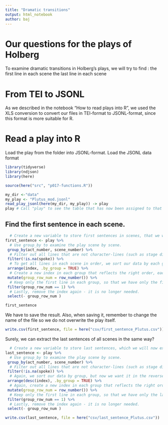 ```yaml
---
title: "Dramatic transitions"
output: html_notebook
author: baj
---
```


# Our questions for the plays of Holberg

To examine dramatic transitions in Holberg's plays, we will try to find :
the first line in each scene
the last line in each scene

# From TEI to JSONL

As we described in the notebook "How to read plays into R", we used the XLS conversion to convert our files in TEI-format to JSONL-format, since this format is more suitable for R.

# Read a play into R

Load the play from the folder into JSONL-format.
Load the JSONL data format

```r
library(tidyverse)
library(ndjson)
library(here)

source(here("src", "p017-functions.R"))

my_dir <-"data"
my_play <- "Plutus_mod.jsonl"
read_play_jsonl(here(my_dir, my_play)) -> play
play # Call "play" to see the table that has now been assigned to that variable.
```

## Find the first sentence in each scene.

```r
  # Create a new variable to store first sentences in scenes, that we will now extract.
first_sentence <- play %>%
  # Use group_by to examine the play scene by scene.
 group_by(act_number, scene_number) %>%
  # Filter out all lines that are not character-lines (such as stage directions).
 filter(!is.na(spoke)) %>%
  # To get all lines in each scene in order, we sort our data by each group (scene).
 arrange(index, .by_group = TRUE) %>%
  # Create a new index in each group that reflects the right order, each starting with the first line of each scene.
 mutate(group_row_num = row_number()) %>%
  # Keep only the first line in each group, so that we have only the first line of all of our scenes.
 filter(group_row_num == 1) %>%
  # Lastly, remove the index again - it is no longer needed.
 select(- group_row_num )

first_sentence
```

We have to save the result. 
Also, when saving it, remember to change the name of the file so we do not overwrite the play itself.

```r
write.csv(first_sentence, file = here("csv/first_sentence_Plutus.csv"))
```

Surely, we can extract the last sentences of all scenes in the same way?

```r
  # Create a new variable to store last sentences, which we will now extract.
last_sentence <- play %>%
  # Use group_by to examine the play scene by scene.
 group_by(act_number, scene_number) %>%
  # Filter out all lines that are not character-lines (such as stage directions).
 filter(!is.na(spoke)) %>%
  # Again, we sort our data by group, but now we want it in the reverse order, so the last sentences of each scene to come first.
 arrange(desc(index), .by_group = TRUE) %>%
  # Again, create a new index in each group that reflects the right order, each now starting with the last line of each scene.
 mutate(group_row_num = row_number()) %>%
  # Keep only the first line in each group, so that we have only the last line of all of our scenes.
 filter(group_row_num == 1) %>%
  # Lastly, remove the index again - it is no longer needed.
 select(- group_row_num )

write.csv(last_sentence, file = here("csv/last_sentence_Plutus.csv"))
```





